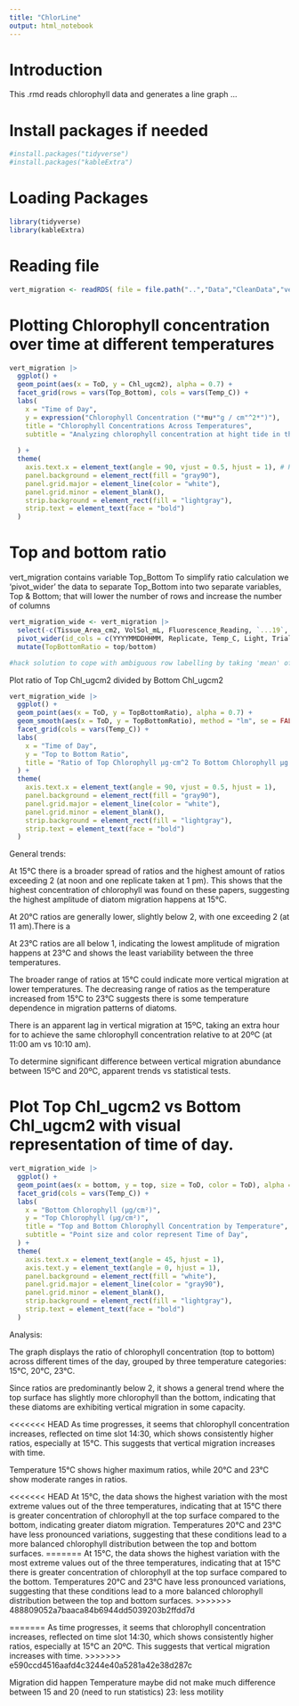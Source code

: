```yaml
---
title: "ChlorLine"
output: html_notebook
---
```


# Introduction

This .rmd reads chlorophyll data and generates a line graph ...

# Install packages if needed

```r
#install.packages("tidyverse")
#install.packages("kableExtra")
```

# Loading Packages

```r
library(tidyverse) 
library(kableExtra)
```
# Reading file

```r
vert_migration <- readRDS( file = file.path("..","Data","CleanData","vert_migration.rds"))
```

# Plotting Chlorophyll concentration over time at different temperatures 

```r
vert_migration |>
  ggplot() +
  geom_point(aes(x = ToD, y = Chl_ugcm2), alpha = 0.7) +  
  facet_grid(rows = vars(Top_Bottom), cols = vars(Temp_C)) + 
  labs(
    x = "Time of Day", 
    y = expression("Chlorophyll Concentration ("*mu*"g / cm"^2*")"),  
    title = "Chlorophyll Concentrations Across Temperatures", 
    subtitle = "Analyzing chlorophyll concentration at hight tide in the Bay of Fundy at 15°C, 20°C, and 23°C", 
    
  ) +
  theme(
    axis.text.x = element_text(angle = 90, vjust = 0.5, hjust = 1), # Rotate x-axis labels for readability
    panel.background = element_rect(fill = "gray90"),  
    panel.grid.major = element_line(color = "white"), 
    panel.grid.minor = element_blank(),  
    strip.background = element_rect(fill = "lightgray"), 
    strip.text = element_text(face = "bold") 
  )

```

# Top and bottom ratio

vert_migration contains variable Top_Bottom To simplify ratio calculation we 'pivot_wider' the data to separate Top_Bottom into two separate variables, Top & Bottom; that will lower the number of rows and increase the number of columns

```r
vert_migration_wide <- vert_migration |>
  select(-c(Tissue_Area_cm2, VolSol_mL, Fluorescence_Reading, `...19`,  Chl_ugL)) |>
  pivot_wider(id_cols = c(YYYYMMDDHHMM, Replicate, Temp_C, Light, Trial, DateTime, Date, ToD, E_time_h), names_from = Top_Bottom, values_from = Chl_ugcm2, values_fn = mean) |>
  mutate(TopBottomRatio = top/bottom)

#hack solution to cope with ambiguous row labelling by taking 'mean' of rows with multiple values.

```

Plot ratio of Top Chl_ugcm2 divided by Bottom Chl_ugcm2

```r
vert_migration_wide |>
  ggplot() +
  geom_point(aes(x = ToD, y = TopBottomRatio), alpha = 0.7) +
  geom_smooth(aes(x = ToD, y = TopBottomRatio), method = "lm", se = FALSE, color = "blue", linetype = "dashed") +
  facet_grid(cols = vars(Temp_C)) +
  labs(
    x = "Time of Day", 
    y = "Top to Bottom Ratio", 
    title = "Ratio of Top Chlorophyll µg·cm^2 To Bottom Chlorophyll µg·cm^2",subtitle = "Analyzing chlorophyll concentration top to bottom ratios at temperatures 15°C, 20°C, and 23°C", 
  ) +
  theme(
    axis.text.x = element_text(angle = 90, vjust = 0.5, hjust = 1),
    panel.background = element_rect(fill = "gray90"),
    panel.grid.major = element_line(color = "white"),
    panel.grid.minor = element_blank(),
    strip.background = element_rect(fill = "lightgray"),
    strip.text = element_text(face = "bold")
  )
```

General trends:

At 15°C there is a broader spread of ratios and the highest amount of ratios exceeding 2 (at noon and one replicate taken at 1 pm). This shows that the highest concentration of chlorophyll was found on these papers, suggesting the highest amplitude of diatom migration happens at 15°C.

At 20°C ratios are generally lower, slightly below 2, with one exceeding 2 (at 11 am).There is a 

At 23°C ratios are all below 1, indicating the lowest amplitude of migration happens at 23°C and shows the least variability between the three temperatures.

The broader range of ratios at 15°C could indicate more vertical migration at lower temperatures. The decreasing range of ratios as the temperature increased from 15°C to 23°C suggests there is some temperature dependence in migration patterns of diatoms.

There is an apparent lag in vertical migration at 15ºC, taking an extra hour for to achieve the same chlorophyll concentration relative to at 20ºC (at 11:00 am vs 10:10 am).

To determine significant difference between vertical migration abundance between 15ºC and 20ºC, apparent trends vs statistical tests.

# Plot Top Chl_ugcm2 vs Bottom Chl_ugcm2 with visual representation of time of day.

```r
vert_migration_wide |>
  ggplot() +
  geom_point(aes(x = bottom, y = top, size = ToD, color = ToD), alpha = 0.7) +
  facet_grid(cols = vars(Temp_C)) +  
  labs(
    x = "Bottom Chlorophyll (µg/cm²)", 
    y = "Top Chlorophyll (µg/cm²)", 
    title = "Top and Bottom Chlorophyll Concentration by Temperature",
    subtitle = "Point size and color represent Time of Day",
  ) +
  theme(
    axis.text.x = element_text(angle = 45, hjust = 1),  
    axis.text.y = element_text(angle = 0, hjust = 1),  
    panel.background = element_rect(fill = "white"),  
    panel.grid.major = element_line(color = "gray90"),  
    panel.grid.minor = element_blank(),  
    strip.background = element_rect(fill = "lightgray"),  
    strip.text = element_text(face = "bold")  
  )

```

Analysis:

The graph displays the ratio of chlorophyll concentration (top to bottom) across different times of the day, grouped by three temperature categories: 15°C, 20°C, 23°C.

Since ratios are predominantly below 2, it shows a general trend where the top surface has slightly more chlorophyll than the bottom, indicating that these diatoms are exhibiting vertical migration in some capacity.

<<<<<<< HEAD
As time progresses, it seems that chlorophyll concentration increases, reflected on time slot 14:30, which shows consistently higher ratios, especially at 15°C. This suggests that vertical migration increases with time.

Temperature 15°C shows higher maximum ratios, while 20°C and 23°C show moderate ranges in ratios.

<<<<<<< HEAD
At 15°C, the data shows the highest variation with the most extreme values out of the three temperatures, indicating that at 15°C there is greater concentration of chlorophyll at the top surface compared to the bottom, indicating greater diatom migration. Temperatures 20°C and 23°C have less pronounced variations, suggesting that these conditions lead to a more balanced chlorophyll distribution between the top and bottom surfaces.
=======
At 15°C, the data shows the highest variation with the most extreme values out of the three temperatures, indicating that at 15°C there is greater concentration of chlorophyll at the top surface compared to the bottom. Temperatures 20°C and 23°C have less pronounced variations, suggesting that these conditions lead to a more balanced chlorophyll distribution between the top and bottom surfaces.
>>>>>>> 488809052a7baaca84b6944dd5039203b2ffdd7d


=======
As time progresses, it seems that chlorophyll concentration increases, reflected on time slot 14:30, which shows consistently higher ratios, especially at 15°C an 20ºC. This suggests that vertical migration increases with time.
>>>>>>> e590ccd4516aafd4c3244e40a5281a42e38d287c

Migration did happen
Temperature maybe did not make much difference between 15 and 20 (need to run statistics)
23: less motility
